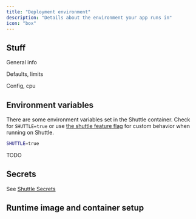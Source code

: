 ```yaml
---
title: "Deployment environment"
description: "Details about the environment your app runs in"
icon: "box"
---
```


## Stuff

General info

Defaults, limits

Config, cpu

## Environment variables

There are some environment variables set in the Shuttle container.
Check for `SHUTTLE=true` or use [the shuttle feature flag](./project-structure#cargo-feature-flags) for custom behavior when running on Shuttle.

```bash
SHUTTLE=true
```

TODO

## Secrets

See [Shuttle Secrets](/resources/shuttle-secrets)



## Runtime image and container setup

